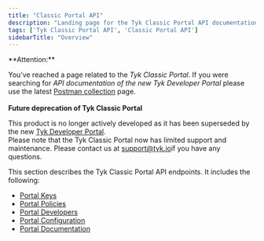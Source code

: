 ```yaml
---
title: "Classic Portal API"
description: "Landing page for the Tyk Classic Portal API documentation"
tags: ['Tyk Classic Portal API', 'Classic Portal API']
sidebarTitle: "Overview"
---
```



<Warning>
**Attention:**

You’ve reached a page related to the *Tyk Classic Portal*. If you were searching for *API documentation of the new Tyk
Developer Portal* please use the latest
[Postman collection](/docsv2/nightly/product-stack/tyk-enterprise-developer-portal/api-documentation/tyk-edp-api) page.
<br />
<br />
**Future deprecation of Tyk Classic Portal**

This product is no longer actively developed as it
has been superseded by the new [Tyk Developer Portal](/docsv2/nightly/portal/overview).
<br />
Please note that the Tyk Classic Portal now has limited support and maintenance. Please contact us at
[support@tyk.io](<mailto:support@tyk.io?subject=Tyk classic developer portal>)if you have any questions.
</Warning>



This section describes the Tyk Classic Portal API endpoints. It includes the following:

* [Portal Keys](/docsv2/nightly/tyk-apis/tyk-portal-api/portal-keys)
* [Portal Policies](/docsv2/nightly/tyk-apis/tyk-dashboard-api/portal-policies)
* [Portal Developers](/docsv2/nightly/tyk-apis/tyk-portal-api/portal-developers)
* [Portal Configuration](/docsv2/nightly/tyk-apis/tyk-portal-api/portal-configuration)
* [Portal Documentation](/docsv2/nightly/tyk-apis/tyk-portal-api/portal-documentation)
